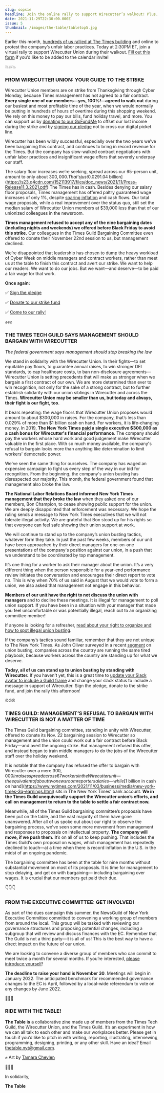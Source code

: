 ```yaml
---
slug: oopsie
headline: Join the online rally to support Wirecutter’s walkout! Plus, an update on company’s illegal anti-union tactics.
date: 2021-11-29T22:30:00.000Z
issue: 5
thumbnail: /images/the-table/tabletop5.jpg
---
```


<FullBleedImage alt="An image of a set table with a roast turkey and side dishes, with the words Happy Strikesgiving superimposed." src="/images/the-table/tabletop5.jpg" title="Happy Strikesgiving!" />

Earlier this month, [hundreds of us rallied at The Times building](https://twitter.com/greenhousenyt/status/1460683305188274177) and online to protest the company’s unfair labor practices. Today at 2:30PM ET, join a virtual rally to support Wirecutter Union during their walkout. [Fill out this form](https://docs.google.com/forms/d/e/1FAIpQLSf_TwV_hAw4B_6y8zmPQqWgW65h3zYX9_l5lEEDSHgoANvd6Q/viewform) if you’d like to be added to the calendar invite!

<CenteredContent>💥💥💥</CenteredContent>

### FROM WIRECUTTER UNION: YOUR GUIDE TO THE STRIKE

<FullBleedImage alt="Lightning striking a wirecutter tool, reading 'Wirecutter on strike!'" src="/images/the-table/11-29-wc-strike-flier.png" title="Support the workers: Don't shop through Wirecutter from November 25-29" />

Wirecutter Union members are on strike from Thanksgiving through Cyber Monday, because Times management has not agreed to a fair contract. **Every single one of our members—yes, 100%!—agreed to walk out** during our busiest and most profitable time of the year, when we would normally be putting in hundreds of hours of overtime during this shopping weekend. We rely on this money to pay our bills, fund holiday travel, and more. You can support us by [donating to our GoFundMe](https://www.gofundme.com/f/support-striking-wirecutter-union-members?member=15429375) to offset our lost income during the strike and by [signing our pledge](https://www.wirecutterunion.com/support-us/) not to cross our digital picket line.

Wirecutter has been wildly successful, especially over the two years we’ve been bargaining this contract, and continues to bring in record revenue for the Times. But the company has slow-walked contract negotiations with unfair labor practices and insignificant wage offers that severely underpay our staff. 

The salary floor increases we’re seeking, spread across our 65-person unit, amount to only about $300,000. That’s just 0.029% of the [$1.04 billion](https://s23.q4cdn.com/152113917/files/doc_news/2021/11/Press-Release11.3.2021.pdf) The Times has in cash. Besides denying our salary floor proposals, Times management has offered paltry guaranteed wage increases of only 1%, despite [soaring inflation](https://www.nytimes.com/2021/11/10/business/economy/consumer-price-inflation-october.html) and cash flows. Our total wage proposals, while a real improvement over the status quo, still set the median salary of Wirecutter Union members at $39,000 less than that of our unionized colleagues in the newsroom.

**Times management refused to accept any of the nine bargaining dates (including nights and weekends) we offered before Black Friday to avoid this strike.** Our colleagues in the Times Guild Bargaining Committee even offered to donate their November 22nd session to us, but management declined.

We’re disappointed that leadership has chosen to dump the heavy workload of Cyber Week on middle managers and contract workers, rather than meet us at the table to finish this contract and avert our strike. We want to help our readers. We want to do our jobs. But we want—and deserve—to be paid a fair wage for that work. 

**Once again:**

✅ [Sign the pledge](https://www.wirecutterunion.com/support-us/)

✅ [Donate to our strike fund](https://www.gofundme.com/f/support-striking-wirecutter-union-members?member=15429375)

✅ [Come to our rally!](https://docs.google.com/forms/d/e/1FAIpQLSf_TwV_hAw4B_6y8zmPQqWgW65h3zYX9_l5lEEDSHgoANvd6Q/viewform)

<CenteredContent>✊✊✊</CenteredContent>

### THE TIMES TECH GUILD SAYS MANAGEMENT SHOULD BARGAIN WITH WIRECUTTER

*The federal government says management should stop breaking the law*

We stand in solidarity with the Wirecutter Union. In their fights—to set equitable pay floors, to guarantee annual raises, to win stronger DEI standards, to cap healthcare costs, to ban non-disclosure agreements—Wirecutter Union is setting precedents that will make us stronger when we bargain a first contract of our own. We are more determined than ever to win recognition, not only for the sake of a strong contract, but to further establish solidarity with our union siblings in Wirecutter and across the Times. **Wirecutter Union may be smaller than us, but today and always, their fight is our fight, too.**

It bears repeating: the wage floors that Wirecutter Union proposes would amount to about $300,000 in raises. For the company, that’s less than 0.029% of more than $1 billion cash on hand. For workers, it is life-changing money. In 2019, **The New York Times [paid](https://nytco-assets.nytimes.com/2020/05/2019-Proxy-Statement-1.pdf) a single executive $300,000 as a cash bonus for Wirecutter's financial performance**. The company should pay the workers whose hard work and good judgement make Wirecutter valuable in the first place. With so much money available, the company's refusal to bargain looks more than anything like determination to limit workers' democratic power.

We've seen the same thing for ourselves. The company has waged an expensive campaign to fight us every step of the way in our bid for recognition. From the beginning, the company's union busting has disrespected our majority. This month, the federal government found that management also broke the law.

**The National Labor Relations Board informed New York Times management that they broke the law** when they [asked](https://www.bloomberg.com/news/articles/2021-06-08/new-york-times-made-staff-nix-pro-union-slack-images-guild-says) one of our members, Bon Champion, to cease showing public support for the union. We are deeply disappointed that enforcement was necessary. We hope the ruling sends a message to New York Times executives that we will not tolerate illegal activity. We are grateful that Bon stood up for his rights so that everyone can feel safe showing their union support at work.

We will continue to stand up to the company’s union busting tactics, whatever form they take. In just the past few weeks, members of our unit have been approached by their direct managers for one-on-one presentations of the company's position against our union, in a push that we understand to be coordinated by top management. 

It’s one thing for a worker to ask their manager about the union. It’s a very different thing when the person responsible for a year-end performance review initiates the conversation and encourages their direct report to vote no. This is why when 70% of us said in August that we would vote to form a union, we also asked that management not engage in this behavior. 

**Members of our unit have the right to not discuss the union with managers** and to decline these meetings. It is illegal for management to poll union support. If you have been in a situation with your manager that made you feel uncomfortable or was potentially illegal, reach out to an organizing committee member!

If anyone is looking for a refresher, [read about your right to organize and how to spot illegal union busting](https://drive.google.com/file/d/1qXLzvwBgE9uwmZecX7-3JpAB7xe-mpQo/view?usp=drivesdk).

If the company’s tactics sound familiar, remember that they are not unique to The New York Times. As John Oliver surveyed in a recent [segment](https://www.youtube.com/watch?v=Gk8dUXRpoy8) on union busting, companies across the country are running the same tired playbook, because workers across the country are standing up for what we deserve.

**Today, all of us can stand up to union busting by standing with Wirecutter.** If you haven't yet, this is a great time to [update your Slack avatar to include a Guild frame](http://guild-avatar.surge.sh/) and change your slack status to include a message in support of Wirecutter. Sign the pledge, donate to the strike fund, and join the rally this afternoon!

<CenteredContent>⏰⏰⏰</CenteredContent>

### TIMES GUILD: MANAGEMENT’S REFUSAL TO BARGAIN WITH WIRECUTTER IS NOT A MATTER OF TIME

The Times Guild bargaining committee, standing in unity with Wirecutter, offered to donate its Nov. 22 bargaining session to Wirecutter so management and the union could work out a fair contract before Black Friday—and avert the ongoing strike. But management refused this offer, and instead began to train middle managers to do the jobs of the Wirecutter staff over the holiday weekend.

It is notable that the company has refused the offer to bargain with Wirecutter over a mere $300,000 in raises spread across 67 workers in the Wirecutter unit—the equivalent of about two newsroom reporter salaries—while [$1 billion in cash on hand](https://www.nytimes.com/2021/11/03/business/media/new-york-times-3q-earnings.html) sits in The New York Times’ bank account. **We in the Times Guild unequivocally support the Wirecutter union’s efforts, and call on management to return to the table to settle a fair contract now.**

Meanwhile, all of the Times Guild bargaining committee’s proposals have been put on the table, and the vast majority of them have gone unanswered. After all of us spoke out about our right to observe the bargaining process, we’ve seen some more movement from management and responses to proposals on intellectual property. **The company will move, if we push them.** It’s on all of us to keep pushing. That includes the Times Guild’s own proposal on wages, which management has repeatedly declined to touch—at a time when there is record inflation in the U.S. in the midst of an ongoing pandemic.

The bargaining committee has been at the table for nine months without substantial movement on most of its proposals. It is time for management to stop delaying, and get on with bargaining— including bargaining over wages. It is crucial that our members get paid their due.

<CenteredContent>👇👇👇</CenteredContent>

### FROM THE EXECUTIVE COMMITTEE: GET INVOLVED!

As part of the dues campaign this summer, the NewsGuild of New York Executive Committee committed to convening a working group of members from around the local. This group will be tasked with reviewing our governance structures and proposing potential changes, including a subgroup that will review and discuss finances with the EC. Remember that The Guild is not a third party—it is all of us! This is the best way to have a direct impact on the future of our union.

We are looking to convene a diverse group of members who can commit to meet twice a month for several months. If you’re interested, [please introduce yourself](https://nyguild.us15.list-manage.com/track/click?u=424ca69b0f8815861592760f3&id=d7bb09d252&e=7c17f083ef)! 

**The deadline to raise your hand is November 30**. Meetings will begin in January 2022. The anticipated benchmark for recommended governance changes to the EC is April, followed by a local-wide referendum to vote on any changes by June 2022.

<CenteredContent>🐴🐴🐴</CenteredContent>

### RIDE WITH THE TABLE!

**The Table is** a collaborative zine made up of members from the Times Tech Guild, the Wirecutter Union, and the Times Guild. It’s an experiment in how we can all talk to each other and make our workplaces better. Please get in touch if you’d like to pitch in with writing, reporting, illustrating, interviewing, programming, designing, printing, or any other skill. Have an idea? Email [thetable.nyt@gmail.com](mailto:thetable.nyt@gmail.com).

<FullBleedImage alt="A person wearing a wirecutter logo tanktop and 'Top Pick' blue ballcap holding their left fist up in solidarity" src="/images/the-table/WCUart.jpg"/>

✊ Art by [Tamara Chevlen](https://twitter.com/ChevlenTamara/status/1463262616252522501)

<CenteredContent>💙💙💙</CenteredContent>

In solidarity, 

**The Table**
